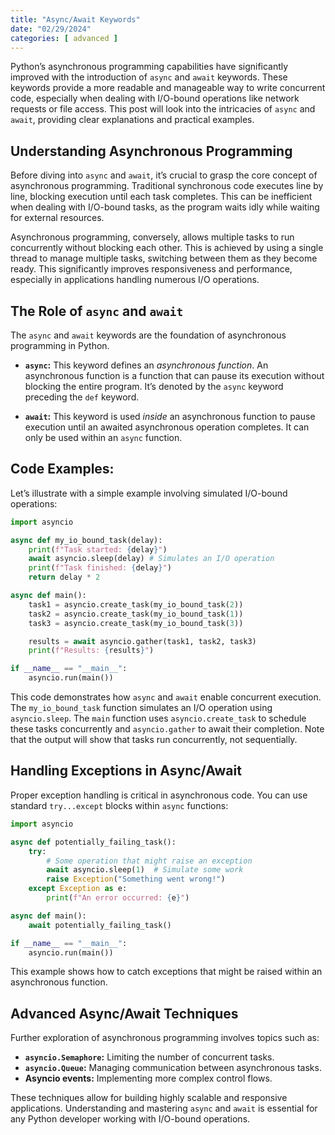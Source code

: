 ```yaml
---
title: "Async/Await Keywords"
date: "02/29/2024"
categories: [ advanced ]
---
```



Python's asynchronous programming capabilities have significantly improved with the introduction of `async` and `await` keywords. These keywords provide a more readable and manageable way to write concurrent code, especially when dealing with I/O-bound operations like network requests or file access.  This post will look into the intricacies of `async` and `await`, providing clear explanations and practical examples.

## Understanding Asynchronous Programming

Before diving into `async` and `await`, it's crucial to grasp the core concept of asynchronous programming.  Traditional synchronous code executes line by line, blocking execution until each task completes. This can be inefficient when dealing with I/O-bound tasks, as the program waits idly while waiting for external resources.

Asynchronous programming, conversely, allows multiple tasks to run concurrently without blocking each other.  This is achieved by using a single thread to manage multiple tasks, switching between them as they become ready.  This significantly improves responsiveness and performance, especially in applications handling numerous I/O operations.

## The Role of `async` and `await`

The `async` and `await` keywords are the foundation of asynchronous programming in Python.

* **`async`:** This keyword defines an *asynchronous function*.  An asynchronous function is a function that can pause its execution without blocking the entire program. It's denoted by the `async` keyword preceding the `def` keyword.

* **`await`:** This keyword is used *inside* an asynchronous function to pause execution until an awaited asynchronous operation completes.  It can only be used within an `async` function.


## Code Examples:

Let's illustrate with a simple example involving simulated I/O-bound operations:


```python
import asyncio

async def my_io_bound_task(delay):
    print(f"Task started: {delay}")
    await asyncio.sleep(delay) # Simulates an I/O operation
    print(f"Task finished: {delay}")
    return delay * 2

async def main():
    task1 = asyncio.create_task(my_io_bound_task(2))
    task2 = asyncio.create_task(my_io_bound_task(1))
    task3 = asyncio.create_task(my_io_bound_task(3))

    results = await asyncio.gather(task1, task2, task3)
    print(f"Results: {results}")

if __name__ == "__main__":
    asyncio.run(main())
```

This code demonstrates how `async` and `await` enable concurrent execution.  The `my_io_bound_task` function simulates an I/O operation using `asyncio.sleep`. The `main` function uses `asyncio.create_task` to schedule these tasks concurrently and `asyncio.gather` to await their completion. Note that the output will show that tasks run concurrently, not sequentially.

## Handling Exceptions in Async/Await

Proper exception handling is critical in asynchronous code.  You can use standard `try...except` blocks within `async` functions:

```python
import asyncio

async def potentially_failing_task():
    try:
        # Some operation that might raise an exception
        await asyncio.sleep(1)  # Simulate some work
        raise Exception("Something went wrong!")
    except Exception as e:
        print(f"An error occurred: {e}")

async def main():
    await potentially_failing_task()

if __name__ == "__main__":
    asyncio.run(main())
```

This example shows how to catch exceptions that might be raised within an asynchronous function.


##  Advanced Async/Await Techniques

Further exploration of asynchronous programming involves topics such as:

* **`asyncio.Semaphore`:**  Limiting the number of concurrent tasks.
* **`asyncio.Queue`:** Managing communication between asynchronous tasks.
* **Asyncio events:** Implementing more complex control flows.


These techniques allow for building highly scalable and responsive applications.  Understanding and mastering `async` and `await` is essential for any Python developer working with I/O-bound operations.

